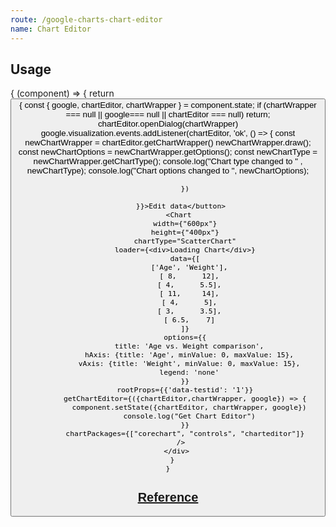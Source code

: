 ```yaml
---
route: /google-charts-chart-editor
name: Chart Editor
---
```



## Usage 

<Playground>
  <Component initialState={{chartEditor:null, chartWrapper: null, google: null}}>
    {
      (component) => {
        return <div>
          <button onClick={() => {
            const { google, chartEditor, chartWrapper } = component.state;
            if (chartWrapper === null || google=== null || chartEditor === null) return;
            chartEditor.openDialog(chartWrapper)
            google.visualization.events.addListener(chartEditor, 'ok', () => {
              const newChartWrapper = chartEditor.getChartWrapper()
              newChartWrapper.draw();
              const newChartOptions = newChartWrapper.getOptions();
              const newChartType = newChartWrapper.getChartType();
              console.log("Chart type changed to " , newChartType);
              console.log("Chart options changed to ", newChartOptions);
              
            })

          }}>Edit data</button>
          <Chart 
            width={"600px"}
            height={"400px"}
            chartType="ScatterChart"
            loader={<div>Loading Chart</div>}
            data={[
              ['Age', 'Weight'],
              [ 8,      12],
              [ 4,      5.5],
              [ 11,     14],
              [ 4,      5],
              [ 3,      3.5],
              [ 6.5,    7]
            ]}
            options={{
              title: 'Age vs. Weight comparison',
              hAxis: {title: 'Age', minValue: 0, maxValue: 15},
              vAxis: {title: 'Weight', minValue: 0, maxValue: 15},
              legend: 'none'
            }}
            rootProps={{'data-testid': '1'}}
            getChartEditor={({chartEditor,chartWrapper, google}) => {
              component.setState({chartEditor, chartWrapper, google})
              console.log("Get Chart Editor")
            }}
            chartPackages={["corechart", "controls", "charteditor"]}
          />
        </div>
      }
    }
    
  </Component>
</Playground>

## [Reference](https://developers.google.com/chart/interactive/docs/reference#google_visualization_charteditor)